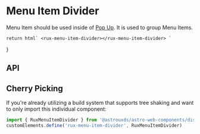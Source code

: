 
<Meta of={MenuItemDividerStories} />

# Menu Item Divider

Menu Item should be used inside of [Pop Up](?path=/docs/components-pop-up--default-story). It is used to group Menu Items.

    return html` <rux-menu-item-divider></rux-menu-item-divider> `
}

<Canvas>
  <Story of={MenuItemDividerStories.Default_} />
</Canvas>

## API

<Controls />

## Cherry Picking

If you're already utilizing a build system that supports tree shaking and want to only import this individual component:

```js
import { RuxMenuItemDivider } from '@astrouxds/astro-web-components/dist/components/rux-menu-item-divider'
customElements.define('rux-menu-item-divider', RuxMenuItemDivider)
```
